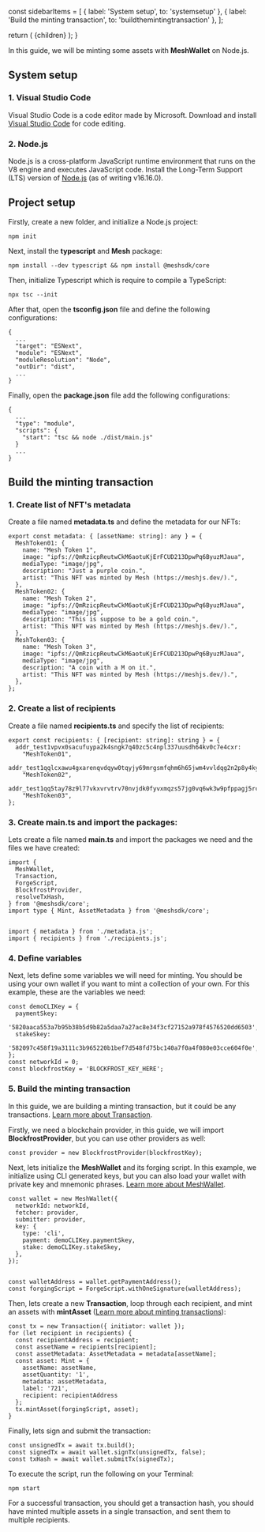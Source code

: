 
  const sidebarItems = [
    { label: 'System setup', to: 'systemsetup' },
    { label: 'Build the minting transaction', to: 'buildthemintingtransaction' },
  ];

return (
<LayoutImageHeaderAndBody
      title={guidenodejs.title}
      description={guidenodejs.description}
      image={guidenodejs.image}
      cover={guidenodejs.cover}
      sidebarItems={sidebarItems}
    >
{children}
</LayoutImageHeaderAndBody>
);
}

In this guide, we will be minting some assets with **MeshWallet** on Node.js.

## System setup

### 1\. Visual Studio Code

Visual Studio Code is a code editor made by Microsoft. Download and install [Visual Studio Code](https://code.visualstudio.com/) for code editing.

### 2\. Node.js

Node.js is a cross-platform JavaScript runtime environment that runs on the V8 engine and executes JavaScript code. Install the Long-Term Support (LTS) version of [Node.js](https://nodejs.org/) (as of writing v16.16.0).

## Project setup

Firstly, create a new folder, and initialize a Node.js project:

```
npm init
```

Next, install the **typescript** and **Mesh** package:

```
npm install --dev typescript && npm install @meshsdk/core
```

Then, initialize Typescript which is require to compile a TypeScript:

```
npx tsc --init
```

After that, open the **tsconfig.json** file and define the following configurations:

```
{
  ...
  "target": "ESNext",
  "module": "ESNext",
  "moduleResolution": "Node",
  "outDir": "dist",
  ...
}
```

Finally, open the **package.json** file add the following configurations:

```
{
  ...
  "type": "module",
  "scripts": {
    "start": "tsc && node ./dist/main.js"
  }
  ...
}
```

## Build the minting transaction

### 1\. Create list of NFT's metadata

Create a file named **metadata.ts** and define the metadata for our NFTs:

```
export const metadata: { [assetName: string]: any } = {
  MeshToken01: {
    name: "Mesh Token 1",
    image: "ipfs://QmRzicpReutwCkM6aotuKjErFCUD213DpwPq6ByuzMJaua",
    mediaType: "image/jpg",
    description: "Just a purple coin.",
    artist: "This NFT was minted by Mesh (https://meshjs.dev/).",
  },
  MeshToken02: {
    name: "Mesh Token 2",
    image: "ipfs://QmRzicpReutwCkM6aotuKjErFCUD213DpwPq6ByuzMJaua",
    mediaType: "image/jpg",
    description: "This is suppose to be a gold coin.",
    artist: "This NFT was minted by Mesh (https://meshjs.dev/).",
  },
  MeshToken03: {
    name: "Mesh Token 3",
    image: "ipfs://QmRzicpReutwCkM6aotuKjErFCUD213DpwPq6ByuzMJaua",
    mediaType: "image/jpg",
    description: "A coin with a M on it.",
    artist: "This NFT was minted by Mesh (https://meshjs.dev/).",
  },
};
```

### 2\. Create a list of recipients

Create a file named **recipients.ts** and specify the list of recipients:

```
export const recipients: { [recipient: string]: string } = {
  addr_test1vpvx0sacufuypa2k4sngk7q40zc5c4npl337uusdh64kv0c7e4cxr:
    "MeshToken01",
  addr_test1qqlcxawu4gxarenqvdqyw0tqyjy69mrgsmfqhm6h65jwm4vvldqg2n2p8y4kyjm8sqfyg0tpq9042atz0fr8c3grjmyscxry4r:
    "MeshToken02",
  addr_test1qq5tay78z9l77vkxvrvtrv70nvjdk0fyvxmqzs57jg0vq6wk3w9pfppagj5rc4wsmlfyvc8xs7ytkumazu9xq49z94pqzl95zt:
    "MeshToken03",
};
```

### 3\. Create **main.ts** and import the packages:

Lets create a file named **main.ts** and import the packages we need and the files we have created:

```
import {
  MeshWallet,
  Transaction,
  ForgeScript,
  BlockfrostProvider,
  resolveTxHash,
} from '@meshsdk/core';
import type { Mint, AssetMetadata } from '@meshsdk/core';


import { metadata } from './metadata.js';
import { recipients } from './recipients.js';
```

### 4\. Define variables

Next, lets define some variables we will need for minting. You should be using your own wallet if you want to mint a collection of your own. For this example, these are the variables we need:

```
const demoCLIKey = {
  paymentSkey:
    '5820aaca553a7b95b38b5d9b82a5daa7a27ac8e34f3cf27152a978f4576520dd6503',
  stakeSkey:
    '582097c458f19a3111c3b965220b1bef7d548fd75bc140a7f0a4f080e03cce604f0e',
};
const networkId = 0;
const blockfrostKey = 'BLOCKFROST_KEY_HERE';
```

### 5\. Build the minting transaction

In this guide, we are building a minting transaction, but it could be any transactions. [Learn more about Transaction](/apis/transaction).

Firstly, we need a blockchain provider, in this guide, we will import **BlockfrostProvider**, but you can use other providers as well:

```
const provider = new BlockfrostProvider(blockfrostKey);
```

Next, lets initialize the **MeshWallet** and its forging script. In this example, we initialize using CLI generated keys, but you can also load your wallet with private key and mnemonic phrases. [Learn more about MeshWallet](/apis/wallets/meshwallet).

```
const wallet = new MeshWallet({
  networkId: networkId,
  fetcher: provider,
  submitter: provider,
  key: {
    type: 'cli',
    payment: demoCLIKey.paymentSkey,
    stake: demoCLIKey.stakeSkey,
  },
});


const walletAddress = wallet.getPaymentAddress();
const forgingScript = ForgeScript.withOneSignature(walletAddress);
```

Then, lets create a new **Transaction**, loop through each recipient, and mint an assets with **mintAsset** ([Learn more about minting transactions](/apis/transaction)):

```
const tx = new Transaction({ initiator: wallet });
for (let recipient in recipients) {
  const recipientAddress = recipient;
  const assetName = recipients[recipient];
  const assetMetadata: AssetMetadata = metadata[assetName];
  const asset: Mint = {
    assetName: assetName,
    assetQuantity: '1',
    metadata: assetMetadata,
    label: '721',
    recipient: recipientAddress
  };
  tx.mintAsset(forgingScript, asset);
}
```

Finally, lets sign and submit the transaction:

```
const unsignedTx = await tx.build();
const signedTx = await wallet.signTx(unsignedTx, false);
const txHash = await wallet.submitTx(signedTx);
```

To execute the script, run the following on your Terminal:

```
npm start
```

For a successful transaction, you should get a transaction hash, you should have minted multiple assets in a single transaction, and sent them to multiple recipients.
